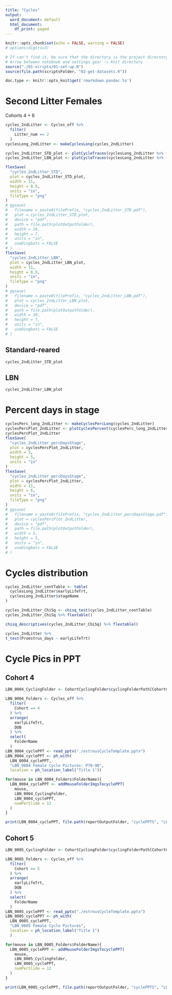 ```yaml
---
title: "Cycles"
output:
  word_document: default
  html_document:
    df_print: paged
---
```


```r
knitr::opts_chunk$set(echo = FALSE, warning = FALSE)
# options(digits=3)
```

```r
# If can't find it, be sure that the directory is the project directory
# Arrow between notebook and settings gear -> Knit directory
source("./01-scripts/01-set-up.R")
source(file.path(scriptsFolder, "02-get-datasets.R"))

```

```r
doc.type <- knitr::opts_knit$get('rmarkdown.pandoc.to')
```

# Second Litter Females

Cohorts 4 + 6

```r
cycles_2ndLitter <- Cycles_off %>%
  filter(
    Litter_num == 2
  )
cyclesLong_2ndLitter <- makeCyclesLong(cycles_2ndLitter)

cycles_2ndLitter_STD_plot <- plotCycleTraces(cyclesLong_2ndLitter %>% filter(earlyLifeTrt == "STD"))
cycles_2ndLitter_LBN_plot <- plotCycleTraces(cyclesLong_2ndLitter %>% filter(earlyLifeTrt == "LBN"))

flexSave(
  "cycles_2ndLitter_STD",
  plot = cycles_2ndLitter_STD_plot,
  width = 11,
  height = 8.5,
  units = "in",
  fileType = "png"
)
# ggsave(
#   filename = paste0(filePrefix, "cycles_2ndLitter_STD.pdf"),
#   plot = cycles_2ndLitter_STD_plot,
#   device = "pdf",
#   path = file.path(plotOutputFolder),
#   width = 10,
#   height = 7,
#   units = "in",
#   useDingbats = FALSE
# )
flexSave(
  "cycles_2ndLitter_LBN",
  plot = cycles_2ndLitter_LBN_plot,
  width = 11,
  height = 8.5,
  units = "in",
  fileType = "png"
)
# ggsave(
#   filename = paste0(filePrefix, "cycles_2ndLitter_LBN.pdf"),
#   plot = cycles_2ndLitter_LBN_plot,
#   device = "pdf",
#   path = file.path(plotOutputFolder),
#   width = 10,
#   height = 7,
#   units = "in",
#   useDingbats = FALSE
# )

```
## Standard-reared
```r
cycles_2ndLitter_STD_plot
```

## LBN
```r
cycles_2ndLitter_LBN_plot
```

# Percent days in stage
```r
cyclesPerc_long_2ndLitter <- makeCyclesPercLong(cycles_2ndLitter)
cyclesPercPlot_2ndLitter <- plotCyclesPercent(cyclesPerc_long_2ndLitter, fontSize = 16, dotSize = 2)
cyclesPercPlot_2ndLitter
flexSave(
  "cycles_2ndLitter_percDaysStage",
  plot = cyclesPercPlot_2ndLitter,
  width = 5,
  height = 5,
  units = "in"
)
flexSave(
  "cycles_2ndLitter_percDaysStage",
  plot = cyclesPercPlot_2ndLitter,
  width = 11,
  height = 6,
  units = "in",
  fileType = "png"
)
# ggsave(
#   filename = paste0(filePrefix, "cycles_2ndLitter_percDaysStage.pdf"),
#   plot = cyclesPercPlot_2ndLitter,
#   device = "pdf",
#   path = file.path(plotOutputFolder),
#   width = 5,
#   height = 5,
#   units = "in",
#   useDingbats = FALSE
# )
```

# Cycles distribution
```r
cycles_2ndLitter_contTable <- table(
  cyclesLong_2ndLitter$earlyLifeTrt,
  cyclesLong_2ndLitter$stageName
)

cycles_2ndLitter_ChiSq <- chisq_test(cycles_2ndLitter_contTable)
cycles_2ndLitter_ChiSq %>% flextable()

chisq_descriptives(cycles_2ndLitter_ChiSq) %>% flextable()
```

```r
cycles_2ndLitter %>%
t_test(Proestrus_days ~ earlyLifeTrt)
```
# Cycle Pics in PPT

## Cohort 4
```r
LBN_0004_CyclingFolder <- CohortCyclingFolder$cyclingFolderPath[CohortCyclingFolder$Cohort == 4]

LBN_0004_Folders <- Cycles_off %>%
  filter(
    Cohort == 4
  ) %>%
  arrange(
    earlyLifeTrt,
    DOB
  ) %>%
  select(
    FolderName
  )
LBN_0004_cyclePPT <- read_pptx("./estrousCycleTemplate.pptx")
LBN_0004_cyclePPT <- ph_with(
  LBN_0004_cyclePPT, 
  "LBN_0004 Female Cycle Pictures: P70-90", 
  location = ph_location_label("Title 1"))
```

```r
for(mouse in LBN_0004_Folders$FolderName){
  LBN_0004_cyclePPT <- addMouseFolderImgsTocyclePPT(
    mouse,
    LBN_0004_CyclingFolder,
    LBN_0004_cyclePPT,
    numPerSlide = 12
  )
}
```

```r
print(LBN_0004_cyclePPT, file.path(reportOutputFolder, "cyclePPTS", "LBN_0004_cycleImgs_P70-90.pptx"))
```

## Cohort 5
```r
LBN_0005_CyclingFolder <- CohortCyclingFolder$cyclingFolderPath[CohortCyclingFolder$Cohort == 5]

LBN_0005_Folders <- Cycles_off %>%
  filter(
    Cohort == 5
  ) %>%
  arrange(
    earlyLifeTrt,
    DOB
  ) %>%
  select(
    FolderName
  )
LBN_0005_cyclePPT <- read_pptx("./estrousCycleTemplate.pptx")
LBN_0005_cyclePPT <- ph_with(
  LBN_0005_cyclePPT, 
  "LBN_0005 Female Cycle Pictures", 
  location = ph_location_label("Title 1")
  )
```

```r
for(mouse in LBN_0005_Folders$FolderName){
  LBN_0005_cyclePPT <- addMouseFolderImgsTocyclePPT(
    mouse,
    LBN_0005_CyclingFolder,
    LBN_0005_cyclePPT,
    numPerSlide = 12
  )
}
```

```r
print(LBN_0005_cyclePPT, file.path(reportOutputFolder, "cyclePPTS", "LBN_0005_cycleImgs.pptx"))
```
